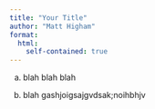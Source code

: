 ```yaml
---
title: "Your Title"
author: "Matt Higham"
format: 
  html:
    self-contained: true
---
```


a. blah blah blah

b. blah gashjoigsajgvdsak;noihbhjv